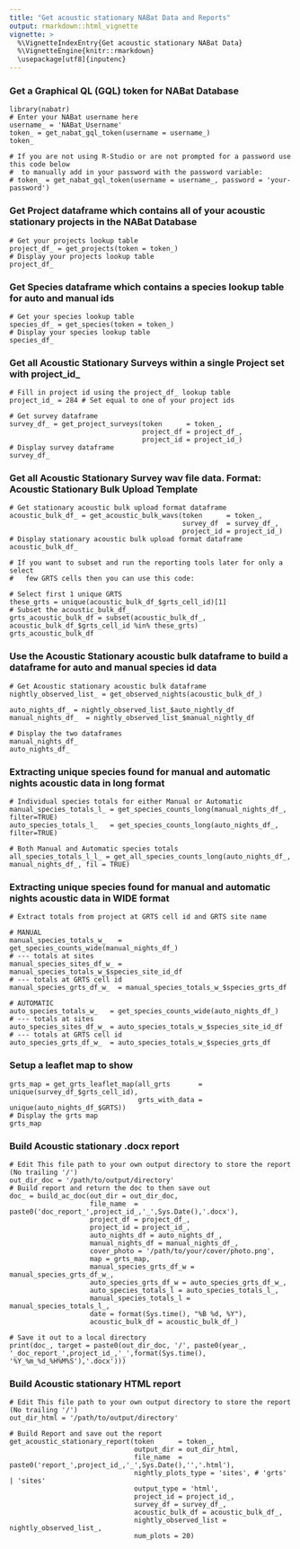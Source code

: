 ```yaml
---
title: "Get acoustic stationary NABat Data and Reports"
output: rmarkdown::html_vignette
vignette: >
  %\VignetteIndexEntry{Get acoustic stationary NABat Data}
  %\VignetteEngine{knitr::rmarkdown}
  \usepackage[utf8]{inputenc}
---
```





### Get a Graphical QL (GQL) token for NABat Database
```
library(nabatr)
# Enter your NABat username here
username_ = 'NABat_Username'
token_ = get_nabat_gql_token(username = username_)
token_

# If you are not using R-Studio or are not prompted for a password use this code below
#  to manually add in your password with the password variable:
# token_ = get_nabat_gql_token(username = username_, password = 'your-password')
```

### Get Project dataframe which contains all of your acoustic stationary projects in the NABat Database
```
# Get your projects lookup table
project_df_ = get_projects(token = token_)
# Display your projects lookup table
project_df_

```

### Get Species dataframe which contains a species lookup table for auto and manual ids
```
# Get your species lookup table
species_df_ = get_species(token = token_)
# Display your species lookup table
species_df_

```

### Get all Acoustic Stationary Surveys within a single Project set with project_id_
```
# Fill in project id using the project_df_ lookup table
project_id_ = 284 # Set equal to one of your project ids

# Get survey dataframe 
survey_df_ = get_project_surveys(token      = token_,
                                 project_df = project_df_,
                                 project_id = project_id_)
# Display survey dataframe
survey_df_
```

### Get all Acoustic Stationary Survey wav file data.  Format: Acoustic Stationary Bulk Upload Template
```
# Get stationary acoustic bulk upload format dataframe
acoustic_bulk_df_ = get_acoustic_bulk_wavs(token      = token_, 
                                           survey_df  = survey_df_,
                                           project_id = project_id_)
# Display stationary acoustic bulk upload format dataframe
acoustic_bulk_df_

# If you want to subset and run the reporting tools later for only a select
#   few GRTS cells then you can use this code:

# Select first 1 unique GRTS
these_grts = unique(acoustic_bulk_df_$grts_cell_id)[1]
# Subset the acoustic_bulk_df_
grts_acoustic_bulk_df = subset(acoustic_bulk_df_, acoustic_bulk_df_$grts_cell_id %in% these_grts)
grts_acoustic_bulk_df
```

### Use the Acoustic Stationary acoustic bulk dataframe to build a dataframe for auto and manual species id data
```
# Get Acoustic stationary acoustic bulk dataframe
nightly_observed_list_ = get_observed_nights(acoustic_bulk_df_)

auto_nights_df_ = nightly_observed_list_$auto_nightly_df
manual_nights_df_  = nightly_observed_list_$manual_nightly_df
  
# Display the two dataframes
manual_nights_df_
auto_nights_df_
```

### Extracting unique species found for manual and automatic nights acoustic data in long format
```
# Individual species totals for either Manual or Automatic
manual_species_totals_l_ = get_species_counts_long(manual_nights_df_, filter=TRUE)
auto_species_totals_l_   = get_species_counts_long(auto_nights_df_, filter=TRUE)

# Both Manual and Automatic species totals 
all_species_totals_l_l_ = get_all_species_counts_long(auto_nights_df_, manual_nights_df_, fil = TRUE)
```

### Extracting unique species found for manual and automatic nights acoustic data in WIDE format
```
# Extract totals from project at GRTS cell id and GRTS site name

# MANUAL
manual_species_totals_w_   = get_species_counts_wide(manual_nights_df_)
# --- totals at sites
manual_species_sites_df_w_ = manual_species_totals_w_$species_site_id_df
# --- totals at GRTS cell id
manual_species_grts_df_w_  = manual_species_totals_w_$species_grts_df

# AUTOMATIC
auto_species_totals_w_   = get_species_counts_wide(auto_nights_df_)
# --- totals at sites
auto_species_sites_df_w_ = auto_species_totals_w_$species_site_id_df
# --- totals at GRTS cell id
auto_species_grts_df_w_  = auto_species_totals_w_$species_grts_df

```

### Setup a leaflet map to show 
```
grts_map = get_grts_leaflet_map(all_grts       = unique(survey_df_$grts_cell_id),
                                grts_with_data = unique(auto_nights_df_$GRTS))
# Display the grts map
grts_map
```

### Build Acoustic stationary .docx report
```
# Edit This file path to your own output directory to store the report (No trailing '/')
out_dir_doc = '/path/to/output/directory'
# Build report and return the doc to then save out
doc_ = build_ac_doc(out_dir = out_dir_doc,
                    file_name  = paste0('doc_report_',project_id_,'_',Sys.Date(),'.docx'),
                    project_df = project_df_,
                    project_id = project_id_,
                    auto_nights_df = auto_nights_df_,
                    manual_nights_df = manual_nights_df_,
                    cover_photo = '/path/to/your/cover/photo.png',
                    map = grts_map,
                    manual_species_grts_df_w = manual_species_grts_df_w_,
                    auto_species_grts_df_w = auto_species_grts_df_w_,
                    auto_species_totals_l = auto_species_totals_l_,
                    manual_species_totals_l = manual_species_totals_l_,
                    date = format(Sys.time(), "%B %d, %Y"),
                    acoustic_bulk_df = acoustic_bulk_df_)

# Save it out to a local directory
print(doc_, target = paste0(out_dir_doc, '/', paste0(year_, '_doc_report_',project_id_,'_',format(Sys.time(), '%Y_%m_%d_%H%M%S'),'.docx')))
```

### Build Acoustic stationary HTML report
```
# Edit This file path to your own output directory to store the report (No trailing '/')
out_dir_html = '/path/to/output/directory'

# Build Report and save out the report
get_acoustic_stationary_report(token      = token_,
                               output_dir = out_dir_html,
                               file_name  = paste0('report_',project_id_,'_',Sys.Date(),'','.html'),
                               nightly_plots_type = 'sites', # 'grts' | 'sites'
                               output_type = 'html',
                               project_id = project_id_,
                               survey_df = survey_df_,
                               acoustic_bulk_df = acoustic_bulk_df_,
                               nightly_observed_list = nightly_observed_list_,
                               num_plots = 20)
```



